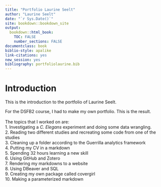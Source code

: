 ```yaml
---
title: "Portfolio Laurine Seelt"
author: "Laurine Seelt"
date: "`r Sys.Date()`"
site: bookdown::bookdown_site
output: 
  bookdown::html_book:
    TOC: FALSE
    number_sections: FALSE
documentclass: book
biblio-style: apalike
link-citations: yes
new_session: yes
bibliography: portfoliolaurine.bib
---
```


# Introduction

This is the introduction to the portfolio of Laurine Seelt.

For the DSFB2 course, I had to make my own portfolio. This is the result. <br>
<br>
The topics that I worked on are: <br>
1. Investigating a _C. Elegans_ experiment and doing some data wrangling. <br>
2. Reading two different studies and recreating some code from one of the studies <br>
3. Cleaning up a folder according to the Guerrilla analytics framework <br>
4. Putting my CV in a markdown <br>
5. Spending 32 hours learning a new skill <br>
6. Using GitHub and Zotero <br>
7. Rendering my markdowns to a website <br>
8. Using DBeaver and SQL <br>
9. Creating my own package called covergirl <br>
10. Making a parameterized markdown <br>
